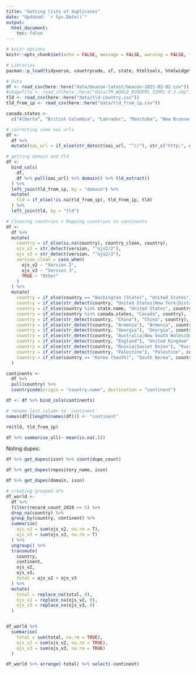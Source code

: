 ```yaml
---
title: "Getting lists of duplicates"
date: "Updated: `r Sys.Date()`"
output:
  html_document:
    toc: false
---
```



```r
# knitr options
knitr::opts_chunk$set(echo = FALSE, message = FALSE, warning = FALSE, fig.retina = 4)
```


```r
# Libraries
pacman::p_load(tidyverse, countrycode, sf, state, htmltools, htmlwidgets, urltools, janitor, DT, RColorBrewer, plotly)

# Data
df <- read_csv(here::here("data/beacon-latest/beacon-2021-02-02.csv"))
#shapefile <- read_sf(here::here("data/TM_WORLD_BORDERS_SIMPL-0.3.shp"))
tld <- read_csv(here::here("data/tld-country.csv"))
tld_from_ip <- read_csv(here::here("data/tld_from_ip.csv"))

canada.states <- 
  c("Alberta", "British Columbia", "Labrador", "Manitoba", "New Brunswick", "Newfoundland", "Nova Scotia", "Nunavut", "North West Terr.", "Ontario", "Prince Edward Is.", "Québec (Province)", "Saskatchewan", "Yukon")
```


```r
# correcting some oai urls
df <- 
  df %>% 
  mutate(oai_url = if_else(str_detect(oai_url, "^//"), str_c("http:", oai_url), oai_url))
```


```r
# getting domain and tld
df <- 
  bind_cols(
    df,
    df %>% pull(oai_url) %>% domain() %>% tld_extract()
  ) %>% 
  left_join(tld_from_ip, by = "domain") %>%
  mutate(
    tld = if_else(!is.na(tld_from_ip), tld_from_ip, tld)
  ) %>%
  left_join(tld, by = "tld")
```


```r
# Cleaning countries + Mapping countries to continents
df <-
  df %>% 
  mutate(
    country = if_else(is.na(country), country_clean, country),
    ojs_v2 = str_detect(version, "^ojs2/2"),
    ojs_v3 = str_detect(version, "^ojs2/3"),
    version_clean = case_when(
      ojs_v2 ~ "Version 2",
      ojs_v3 ~ "Version 3",
      TRUE ~ "Other"
    )
  ) %>% 
  mutate(
    country = if_else(country == "Washington (State)", "United States", country),
    country = if_else(str_detect(country, "United States|New York|District of Columbia"), "United States", country),
    country = if_else(country %in% state.name, "United States", country),
    country = if_else(country %in% canada.states, "Canada", country),
    country = if_else(str_detect(country, "China"), "China", country),
    country = if_else(str_detect(country, "Armenia"), "Armenia", country),
    country = if_else(str_detect(country, "Georgia"), "Georgia", country),
    country = if_else(str_detect(country, "Australia|New South Wales|Queensland|Victoria"), "Australia", country),
    country = if_else(str_detect(country, "England"), "United Kingdom", country),
    country = if_else(str_detect(country, "Russia|Soviet Union"), "Russia", country),
    country = if_else(str_detect(country, "Palestine"), "Palestine", country),
    country = if_else(country == "Korea (South)", "South Korea", country)
  )

continents <-
  df %>%
  pull(country) %>% 
  countrycode(origin = "country.name", destination = "continent")

df <- df %>% bind_cols(continents)

# rename last column to `continent`
names(df)[length(names(df))] <- "continent"

rm(tld, tld_from_ip)

df %>% summarise_all(~ mean(is.na(.)))
```


Noting dupes:

```r
df %>% get_dupes(issn) %>% count(dupe_count)

df %>% get_dupes(repository_name, issn)

df %>% get_dupes(domain, issn)
```



```r
# creating grouped dfs
df_world <-
  df %>%
  filter(record_count_2019 >= 5) %>% 
  drop_na(country) %>%   
  group_by(country, continent) %>% 
  summarize(
    ojs_v2 = sum(ojs_v2, na.rm = T),
    ojs_v3 = sum(ojs_v3, na.rm = T)
  ) %>% 
  ungroup() %>% 
  transmute(
    country,
    continent,
    ojs_v2,
    ojs_v3,
    total = ojs_v2 + ojs_v3
  ) %>% 
  mutate(
    total = replace_na(total, 0),
    ojs_v2 = replace_na(ojs_v2, 0),
    ojs_v3 = replace_na(ojs_v3, 0)
  )


df_world %>% 
  summarise(
    total = sum(total, na.rm = TRUE),
    ojs_v2 = sum(ojs_v2, na.rm = TRUE),
    ojs_v3 = sum(ojs_v3, na.rm = TRUE)
  )

df_world %>% arrange(-total) %>% select(-continent)
```

